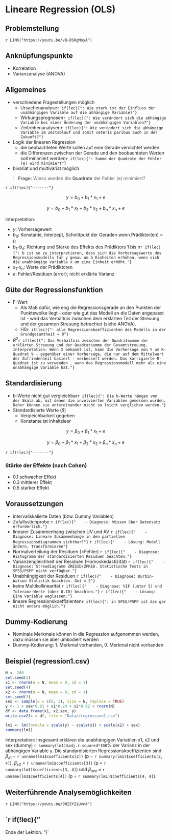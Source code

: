 # Lineare Regression (OLS)
## Problemstellung

`r LINK("https://youtu.be/vQ-DSHgMoyA")`


## Anknüpfungspunkte
- Korrelation
- Varianzanalyse (ANOVA)

## Allgemeines
- verschiedene Fragestellungen möglich
    - Ursachenanalyse`r if(lec){": Wie stark ist der Einfluss der unabhängigen Variable auf die abhängige Variable?"}`
    - Wirkungsprognosen`r if(lec){": Wie verändert sich die abhängige Variable bei einer Änderung der unabhängigen Variablen?"}`
    - Zeitreihenanalysen`r if(lec){": Wie verändert sich die abhängige Variable im Zeitablauf und somit ceteris paribus auch in der Zukunft?"}`
- Logik der linearen Regression
    - die beobachteten Werte sollen auf eine Gerade verdichtet werden
    - die Differenzen zwischen der Gerade und den beobachteten Werten soll minimiert werden`r if(lec){": Summe der Quadrate der Fehler (e) wird minimiert"}`
- bivariat und multivariat möglich

> **Frage:** Wieso werden die **Quadrate** der Fehler (e) minimiert?

`r if(!lec){"-------"}` 

$$ y = b_{0} + b_{1}*x_{1} + e $$

$$ y = b_{0} + b_{1}*x_{1} + b_{2}*x_{2} + b_{n}*x_{n} + e $$

Interpretation:

- $y$: Vorhersagewert
- $b_{0}$: Konstante, Interzept, Schnittpukt der Geraden wenn Prädiktor(en) = 0
- $b_{1}$-$b_{n}$: Richtung und Stärke des Effekts des Prädiktors 1 bis n`r if(lec){": b ist so zu interpretieren, dass sich die Vorhersagewerte des Regressionsmodells für y genau um b Einheiten erhöhen, wenn sich die unabhängige Variable x um eine Einheit erhöht."}`
- $x_{1}$-$x_{n}$: Werte der Prädiktoren
- $e$: Fehler/Residuen (error); nicht erklärte Varianz

## Güte der Regressionsfunktion
- F-Wert
    - Als Maß dafür, wie eng die Regressionsgerade an den Punkten der Punktewolke liegt - oder wie gut das Modell an die Daten angepasst ist - wird das Verhältnis zwischen dem erklärten Teil der Streuung und der gesamten Streuung betrachtet (siehe ANOVA).
    - H0`r if(lec){": alle Regressionskoeffizienten des Modells in der Grundgesamtheit = 0"}`
- $R^2$`r if(lec){": Das Verhältnis zwischen der Quadratsumme der erklärten Streuung und der Quadratsumme der Gesamtstreuung. Interpretation: Wenn X bekannt ist, kann die Vorhersage von Y um R-Quadrat % - gegenüber einer Vorhersage, die nur auf dem Mittelwert der Zufriedenheit basiert - verbessert werden. Das korrigierte R-Quadrat ist zu verwenden , wenn das Regressionsmodell mehr als eine unabhängige Variable hat."}`

## Standardisierung
- b-Werte nicht gut vergleichbar`r if(lec){": Die b-Werte hängen von der Skala ab, mit denen die involvierten Variablen gemessen wurden. Daher können sie untereinander nicht so leicht verglichen werden."}`
- Standardisierte Werte ($\beta$)
    - Vergleichbarkeit gegeben
    - Konstante ist inhaltsleer

$$ y = \beta_{0} + \beta_{1}*x_{1} + e $$

$$ y = \beta_{0} + \beta_{1}*x_{1} + \beta_{2}*x_{2} + \beta_{n}*x_{n} + e $$

`r if(!lec){"-------"}` 

### Stärke der Effekte (nach Cohen)

- 0.1 schwacher Effekt
- 0.3 mittlerer Effekt
- 0.5 starker Effekt

## Voraussetzungen
- intervallskalierte Daten (bzw. Dummy Variablen)
- Zufallsstichprobe
`r if(lec){"    - Diagnose: Wissen über Datensatz erforderlich."}`
- linearer Zusammenhang zwischen UV und AV
`r if(lec){"    - Diagnose: Lineare Zusammenhänge in den partiellen Regressionsdiagrammen sichtbar?"}`
`r if(lec){"    - Lösung: Modell ändern, Transformieren"}`
- Normalverteilung der Residuen (=Fehler)
`r if(lec){"    - Diagnose: Histogramm der standardisierten Residuen beachten."}`
- Varianzengleichheit der Residuen (Homoskedastizität)
`r if(lec){"    - Diagnose: Streudiagramm ZRESID/ZPRED. Statistische Tests in SPSS/PSPP nicht verfügbar."}`
- Unabhängigkeit der Residuen
`r if(lec){"    - Diagnose: Durbin-Watson Statistik beachten. Gut = 2"}`
- keine Multikollinearität
`r if(lec){"    - Diagnose: VIF (unter 5) und Toleranz-Werte (über 0.10) beachten."}`
`r if(lec){"    - Lösung: Eine Variable weglassen."}`
- lineare Regressionskoeffizienten`r if(lec){": in SPSS/PSPP ist das gar nicht anders möglich."}`


## Dummy-Kodierung
- Nominale Merkmale können in die Regression aufgenommen werden, dazu müssen sie aber umkodiert werden
- Dummy-Kodierung: 1. Merkmal vorhanden, 0. Merkmal nicht vorhanden



## Beispiel (regression1.csv)
```r
N <- 200
set.seed(3)
x1 <- rnorm(n = N, mean = 0, sd = 1)
set.seed(4)
x2 <- rnorm(n = N, mean = 0, sd = 1)
set.seed(3)
sex <- sample(x = c(0, 1), size = N, replace = TRUE)
y <- 1 + sex*0.01 + x1*0.24 + x2*0.02 + rnorm(N)
df <- data.frame(x1, x2,sex, y)
write.csv2(x = df, file = "Data//regression1.csv")
```

```r
lm1 <- lm(formula = scale(y) ~ scale(x1) + scale(x2) + sex)
summary(lm1)
```

Interpretation: Insgesamt erklären die unabhängigen Variablen x1, x2 und sex (dummy) `r summary(lm1)$adj.r.squared*100`% der Varianz in der abhängigen Variable y. Die standardisierten Regressionskoeffizienten sind $\beta_{x1}$ = `r unname(lm1$coefficients[2])` (p = `r summary(lm1)$coefficients[2, 4]`), $\beta_{x2}$ = `r unname(lm1$coefficients[3])` (p = `r summary(lm1)$coefficients[3, 4]`) und $\beta_{sex}$ = `r unname(lm1$coefficients[4])` (p = `r summary(lm1)$coefficients[4, 4]`).

## Weiterführende Analysemöglichkeiten

`r LINK("https://youtu.be/0NISYZiUvn4")`


`r if(!lec){"
-------

Ende der Lektion.
"}`
<!-- ********************************** -->
